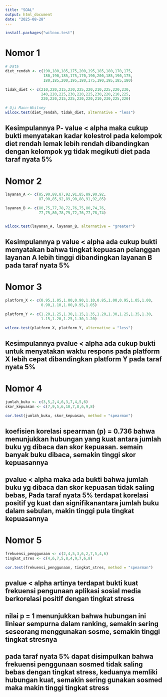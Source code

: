 ---
title: "SOAL"
output: html_document
date: "2025-08-28"
---

```{r}
install.packages("wilcox.test")
```
# Nomor 1

```{r}
# Data
diet_rendah <- c(190,180,185,175,200,195,185,180,170,175,
                 180,190,185,175,170,190,200,185,190,175,
                 180,185,200,195,180,175,190,195,185,180)

tidak_diet <- c(210,220,215,230,225,220,210,225,220,230,
                240,220,225,230,220,225,230,220,210,225,
                220,230,215,225,230,220,210,230,225,220)

# Uji Mann-Whitney
wilcox.test(diet_rendah, tidak_diet, alternative = "less")

```
## Kesimpulannya P- value < alpha maka cukup bukti menyatakan kadar kolestrol pada kelompok diet rendah lemak lebih rendah dibandingkan dengan kelompok yg tidak megikuti diet pada taraf nyata 5%

# Nomor 2
```{r}
layanan_A <- c(85,90,88,87,92,91,85,89,90,92,
               87,90,85,92,89,90,88,91,92,85)

layanan_B <- c(80,75,77,78,72,76,75,80,74,76,
               77,75,80,78,75,72,76,77,78,74)


wilcox.test(layanan_A, layanan_B, alternative = "greater")

```

## Kesimpulannya p value < alpha ada cukup bukti menyatakan bahwa tingkat kepuasan pelanggan layanan A lebih tinggi dibandingkan layanan B pada taraf nyata 5%

# Nomor 3
```{r}
platform_X <- c(0.95,1.05,1.00,0.90,1.10,0.85,1.00,0.95,1.05,1.00,
                0.90,1.10,1.00,0.95,1.05)

platform_Y <- c(1.20,1.25,1.30,1.15,1.35,1.20,1.30,1.25,1.35,1.30,
                1.15,1.20,1.25,1.30,1.20)

wilcox.test(platform_X, platform_Y, alternative = "less")

```
## Kesimpulannya pvalue < alpha ada cukup bukti untuk menyatakan waktu respons pada platform X lebih cepat dibandingkan platform Y pada taraf nyata 5%

# Nomor 4
```{r}
jumlah_buku <- c(3,5,2,4,6,3,7,4,5,6)
skor_kepuasan <- c(7,9,5,6,10,7,8,6,9,8)

cor.test(jumlah_buku, skor_kepuasan, method = "spearman")

```
##  koefisien korelasi spearman (p) = 0.736 bahwa menunjukkan hubungan yang kuat antara jumlah buku yg dibaca dan skor kepuasan. semain banyak buku dibaca, semakin tinggi skor kepuasannya

## pvalue < alpha maka ada bukti bahwa jumlah buku yg dibaca dan skor kepuasan tidak saling bebas, Pada taraf nyata 5% terdapat korelasi positif yg kuat dan signifikanantara jumlah buku dalam sebulan, makin tinggi pula tingkat kepuasannya

# Nomor 5
```{r}
frekuensi_penggunaan <- c(2,4,5,3,6,2,7,5,4,6)
tingkat_stres <- c(4,6,7,5,8,4,9,7,6,8)

cor.test(frekuensi_penggunaan, tingkat_stres, method = "spearman")

```

##  pvalue < alpha artinya terdapat bukti kuat frekuensi pengunaan aplikasi sosial media berkorelasi positif dengan tingkat stress

## nilai p = 1 menunjukkan bahwa hubungan ini liniear sempurna dalam ranking, semakin sering seseorang menggunakan sosme, semakin tinggi tingkat stresnya

## pada taraf nyata 5% dapat disimpulkan bahwa frekuensi penggunaan sosmed tidak saling bebas dengan tingkat stress, keduanya memliki hubungan kuat, semakin sering gunakan sosmed maka makin tinggi tingkat stress

